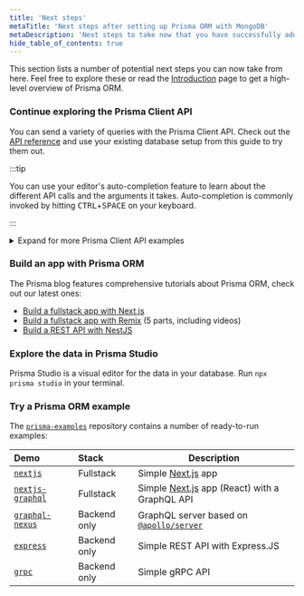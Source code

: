 ```yaml
---
title: 'Next steps'
metaTitle: 'Next steps after setting up Prisma ORM with MongoDB'
metaDescription: 'Next steps to take now that you have successfully added Prisma ORM to your new JavaScript or TypeScript project'
hide_table_of_contents: true
---
```

 
This section lists a number of potential next steps you can now take from here. Feel free to explore these or read the [Introduction](/orm/overview/introduction/what-is-prisma) page to get a high-level overview of Prisma ORM.

### Continue exploring the Prisma Client API

You can send a variety of queries with the Prisma Client API. Check out the [API reference](/orm/prisma-client) and use your existing database setup from this guide to try them out.

:::tip

You can use your editor's auto-completion feature to learn about the different API calls and the arguments it takes. Auto-completion is commonly invoked by hitting <kbd>CTRL</kbd>+<kbd>SPACE</kbd> on your keyboard.

:::

<details>
<summary>Expand for more Prisma Client API examples</summary>

Here are a few suggestions for a number of more queries you can send with Prisma Client:

**Filter all `Post` records that contain `"hello"`**

```js
const filteredPosts = await prisma.post.findMany({
  where: {
    OR: [{ title: { contains: 'hello' } }, { body: { contains: 'hello' } }],
  },
})
```

**Create a new `Post` record and connect it to an existing `User` record**

```js
const post = await prisma.post.create({
  data: {
    title: 'Join us for Prisma Day 2020',
    slug: 'prisma-day-2020',
    body: 'A conference on modern application development and databases.',
    user: {
      connect: { email: 'hello@prisma.com' },
    },
  },
})
```

**Use the fluent relations API to retrieve the `Post` records of a `User` by traversing the relations**

```js
const user = await prisma.comment
  .findUnique({
    where: { id: '60ff4e9500acc65700ebf470' },
  })
  .post()
  .user()
```

**Delete a `User` record**

```js
const deletedUser = await prisma.user.delete({
  where: { email: 'sarah@prisma.io' },
})
```

</details>

### Build an app with Prisma ORM

The Prisma blog features comprehensive tutorials about Prisma ORM, check out our latest ones:

- [Build a fullstack app with Next.js](https://www.youtube.com/watch?v=QXxy8Uv1LnQ&ab_channel=ByteGrad)
- [Build a fullstack app with Remix](https://www.prisma.io/blog/fullstack-remix-prisma-mongodb-1-7D0BfTXBmB6r) (5 parts, including videos)
- [Build a REST API with NestJS](https://www.prisma.io/blog/nestjs-prisma-rest-api-7D056s1BmOL0)

### Explore the data in Prisma Studio

Prisma Studio is a visual editor for the data in your database. Run `npx prisma studio` in your terminal.

### Try a Prisma ORM example

The [`prisma-examples`](https://github.com/prisma/prisma-examples/) repository contains a number of ready-to-run examples:

| Demo                                                                                                                | Stack        | Description                                                                                         |
| :------------------------------------------------------------------------------------------------------------------ | :----------- | --------------------------------------------------------------------------------------------------- |
| [`nextjs`](https://pris.ly/e/orm/nextjs) | Fullstack    | Simple [Next.js](https://nextjs.org/) app                                |
| [`nextjs-graphql`](https://pris.ly/e/ts/graphql-nextjs)                 | Fullstack    | Simple [Next.js](https://nextjs.org/) app (React) with a GraphQL API                                |
| [`graphql-nexus`](https://pris.ly/e/ts/graphql-nexus) | Backend only | GraphQL server based on [`@apollo/server`](https://www.apollographql.com/docs/apollo-server) |
| [`express`](https://pris.ly/e/ts/rest-express)                     | Backend only | Simple REST API with Express.JS                                                                     |
| [`grpc`](https://pris.ly/e/ts/grpc)                                     | Backend only | Simple gRPC API                                                                                     |
